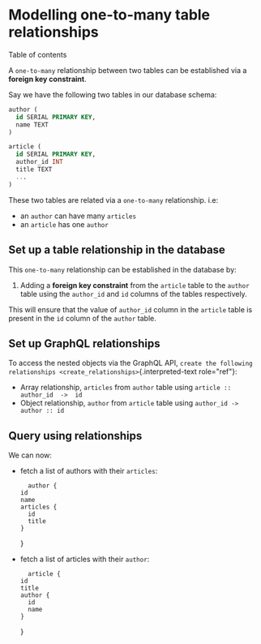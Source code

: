 
Modelling one-to-many table relationships
=========================================

Table of contents

A `one-to-many` relationship between two tables can be established via a
**foreign key constraint**.

Say we have the following two tables in our database schema:

```sql
author (
  id SERIAL PRIMARY KEY,
  name TEXT
)

article (
  id SERIAL PRIMARY KEY,
  author_id INT
  title TEXT
  ...
)
```

These two tables are related via a `one-to-many` relationship. i.e:

-   an `author` can have many `articles`
-   an `article` has one `author`

Set up a table relationship in the database
-------------------------------------------

This `one-to-many` relationship can be established in the database by:

1.  Adding a **foreign key constraint** from the `article` table to the
    `author` table using the `author_id` and `id` columns of the tables
    respectively.

This will ensure that the value of `author_id` column in the `article`
table is present in the `id` column of the `author` table.

Set up GraphQL relationships
----------------------------

To access the nested objects via the GraphQL API,
`create the following relationships <create_relationships>`{.interpreted-text
role="ref"}:

-   Array relationship, `articles` from `author` table using
    `article :: author_id  ->  id`
-   Object relationship, `author` from `article` table using
    `author_id -> author :: id`

Query using relationships
-------------------------

We can now:

-   fetch a list of authors with their `articles`:

          author {
        id
        name
        articles {
          id
          title
        }
      }
    
    
-   fetch a list of articles with their `author`:

          article {
        id
        title
        author {
          id
          name
        }
      }
    
    